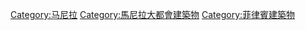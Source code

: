[[Category:马尼拉|Category:马尼拉]]
[[Category:馬尼拉大都會建築物|Category:馬尼拉大都會建築物]]
[[Category:菲律賓建築物|Category:菲律賓建築物]]